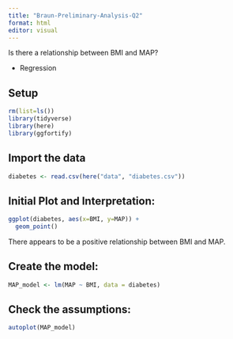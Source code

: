 ```yaml
---
title: "Braun-Preliminary-Analysis-Q2"
format: html
editor: visual
---
```


Is there a relationship between BMI and MAP?

- Regression

## Setup

```r
rm(list=ls())
library(tidyverse)
library(here)
library(ggfortify)
```

## Import the data

```r
diabetes <- read.csv(here("data", "diabetes.csv"))
```

## Initial Plot and Interpretation:
```r
ggplot(diabetes, aes(x=BMI, y=MAP)) +
  geom_point()
```
There appears to be a positive relationship between BMI and MAP.

## Create the model:
```r
MAP_model <- lm(MAP ~ BMI, data = diabetes)
```

## Check the assumptions:
```r
autoplot(MAP_model)
```

## 
